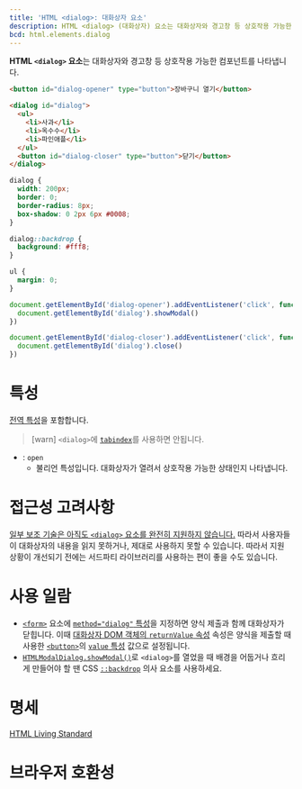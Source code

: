 ```yaml
---
title: 'HTML <dialog>: 대화상자 요소'
description: HTML <dialog> (대화상자) 요소는 대화상자와 경고창 등 상호작용 가능한 컴포넌트를 나타냅니다.
bcd: html.elements.dialog
---
```


**HTML `<dialog>` 요소**는 대화상자와 경고창 등 상호작용 가능한 컴포넌트를 나타냅니다.

```html hidden name=demo
<button id="dialog-opener" type="button">장바구니 열기</button>

<dialog id="dialog">
  <ul>
    <li>사과</li>
    <li>옥수수</li>
    <li>파인애플</li>
  </ul>
  <button id="dialog-closer" type="button">닫기</button>
</dialog>
```

```css hidden name=demo
dialog {
  width: 200px;
  border: 0;
  border-radius: 8px;
  box-shadow: 0 2px 6px #0008;
}

dialog::backdrop {
  background: #fff8;
}

ul {
  margin: 0;
}
```

```js hidden name=demo
document.getElementById('dialog-opener').addEventListener('click', function() {
  document.getElementById('dialog').showModal()
})

document.getElementById('dialog-closer').addEventListener('click', function() {
  document.getElementById('dialog').close()
})
```

<LiveExample height={240} lang="html" name="demo" />

# 특성

[전역 특성](/docs/Web/HTML/Global_attributes)을 포함합니다.

> [warn] `<dialog>`에 [`tabindex`](../Global_attributes#term-tabindex)를 사용하면 안됩니다.

- : `open`
  - 불리언 특성입니다. 대화상자가 열려서 상호작용 가능한 상태인지 나타냅니다.

# 접근성 고려사항

[일부 보조 기술은 아직도 `<dialog>` 요소를 완전히 지원하지 않습니다.](https://www.scottohara.me/blog/2019/03/05/open-dialog.html#incoming-dialog) 따라서 사용자들이 대화상자의 내용을 읽지 못하거나, 제대로 사용하지 못할 수 있습니다. 따라서 지원 상황이 개선되기 전에는 서드파티 라이브러리를 사용하는 편이 좋을 수도 있습니다.

# 사용 일람

- [`<form>`](./form) 요소에 [`method="dialog"` 특성](./form#term-method)을 지정하면 양식 제출과 함께 대화상자가 닫힙니다. 이때 [대화상자 DOM 객체의 `returnValue` 속성](https://developer.mozilla.org/en-US/docs/Web/API/HTMLDialogElement/returnValue) 속성은 양식을 제출할 때 사용한 [`<button>`](./button)의 [`value` 특성](./button#term-value) 값으로 설정됩니다.
- [`HTMLModalDialog.showModal()`](https://developer.mozilla.org/en-US/docs/Web/API/HTMLDialogElement/showModal)로 `<dialog>`를 열었을 때 배경을 어둡거나 흐리게 만들어야 할 땐 CSS [`::backdrop`](https://developer.mozilla.org/en-US/docs/Web/CSS/::backdrop) 의사 요소를 사용하세요.

# 명세

[HTML Living Standard](https://html.spec.whatwg.org/multipage/interactive-elements.html#the-dialog-element)

# 브라우저 호환성

<BrowserCompat data={props.bcd} />
